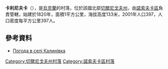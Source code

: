 {{coord|50|46|40|N|31|46|39|E|scale:100000|display=title}}

'''卡利尼夫卡'''（{{lang-uk|Калинівка}}），是[[烏克蘭|烏克蘭]]的村落，位於該國北部[[切爾尼戈夫州|切爾尼戈夫州]]，由[[諾索夫卡區|諾索夫卡區]]負責管轄，始建於1820年，面積1平方公里，海拔高度133米，2001年人口397，人口密度每平方公里397人。

==參考資料==
* [http://weather.in.ua/ua/chernigovskaja/9772 Погода в селі Калинівка] {{Wayback|url=http://weather.in.ua/ua/chernigovskaja/9772 |date=20111220141252 }}

[[Category:切爾尼戈夫州村落|Category:切爾尼戈夫州村落]]
[[Category:諾索夫卡區村落|Category:諾索夫卡區村落]]


{{Chernihiv-geo-stub}}